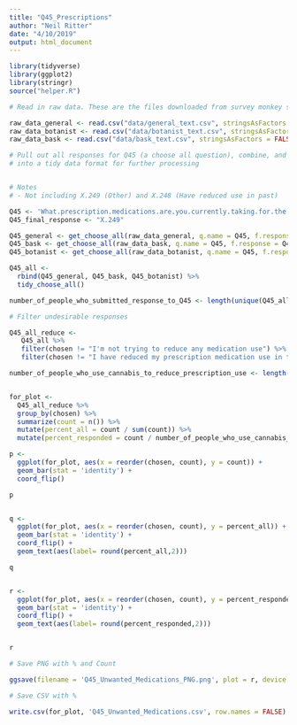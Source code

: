 ```yaml
---
title: "Q45_Prescriptions"
author: "Neil Ritter"
date: "4/10/2019"
output: html_document
---
```


```r
library(tidyverse)
library(ggplot2)
library(stringr)
source("helper.R")
```


```r
# Read in raw data. These are the files downloaded from survey monkey saved as a .csv

raw_data_general <- read.csv("data/general_text.csv", stringsAsFactors = FALSE)
raw_data_botanist <- read.csv("data/botanist_text.csv", stringsAsFactors = FALSE)
raw_data_bask <- read.csv("data/bask_text.csv", stringsAsFactors = FALSE)

```


```r
# Pull out all responses for Q45 (a choose all question), combine, and turn
# into a tidy data format for further processing


# Notes
# - Not including X.249 (Other) and X.248 (Have reduced use in past)

Q45 <- 'What.prescription.medications.are.you.currently.taking.for.the.health.conditions.and.symptoms.you.face.that.you.are.actively.trying.to.reduce.the.use.of.by.using.cannabis...Please.select.all.that.apply.'
Q45_final_response <- "X.249"

Q45_general <- get_choose_all(raw_data_general, q.name = Q45, f.response = Q45_final_response)
Q45_bask <- get_choose_all(raw_data_bask, q.name = Q45, f.response = Q45_final_response)
Q45_botanist <- get_choose_all(raw_data_botanist, q.name = Q45, f.response = Q45_final_response)

Q45_all <- 
  rbind(Q45_general, Q45_bask, Q45_botanist) %>%
  tidy_choose_all()

number_of_people_who_submitted_response_to_Q45 <- length(unique(Q45_all$id))

# Filter undesirable responses

Q45_all_reduce <-
   Q45_all %>%
   filter(chosen != "I'm not trying to reduce any medication use") %>%
   filter(chosen != "I have reduced my prescription medication use in the past")

number_of_people_who_use_cannabis_to_reduce_prescription_use <- length(unique(Q45_all_reduce$id))



```


```r

for_plot <-
  Q45_all_reduce %>%
  group_by(chosen) %>%
  summarize(count = n()) %>%
  mutate(percent_all = count / sum(count)) %>%
  mutate(percent_responded = count / number_of_people_who_use_cannabis_to_reduce_prescription_use)

p <- 
  ggplot(for_plot, aes(x = reorder(chosen, count), y = count)) +
  geom_bar(stat = 'identity') +
  coord_flip()

p


q <- 
  ggplot(for_plot, aes(x = reorder(chosen, count), y = percent_all)) +
  geom_bar(stat = 'identity') +
  coord_flip() +
  geom_text(aes(label= round(percent_all,2)))

q


r <- 
  ggplot(for_plot, aes(x = reorder(chosen, count), y = percent_responded)) +
  geom_bar(stat = 'identity') +
  coord_flip() +
  geom_text(aes(label= round(percent_responded,2)))


r


```


```r

# Save PNG with % and Count

ggsave(filename = 'Q45_Unwanted_Medications_PNG.png', plot = r, device = 'png')

```

```r

# Save CSV with % 

write.csv(for_plot, 'Q45_Unwanted_Medications.csv', row.names = FALSE)

```







